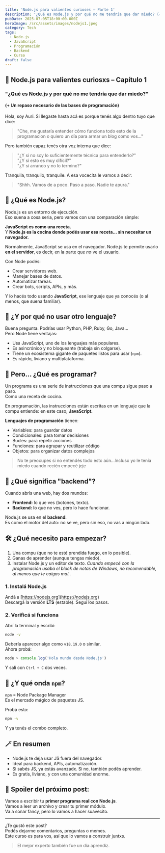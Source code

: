 ```yaml
---
title: 'Node.js para valientes curioses – Parte 1'
description: '¿Qué es Node.js y por qué no me tendría que dar miedo? (+ Fundamentos de programación para gente que recién arranca)'
pubDate: 2025-07-05T18:00:00.000Z
heroImage: /src/assets/images/nodejs1.jpeg
category: Tech
tags:
  - Node.js
  - JavaScript
  - Programación
  - Backend
  - Curso
draft: false
---
```


## 🌱 Node.js para valientes curiosxs – Capítulo 1

### "¿Qué es Node.js y por qué no me tendría que dar miedo?"

#### (+ Un repaso necesario de las bases de programación)

Hola, soy Auri. Si llegaste hasta acá es porque tenés algo dentro tuyo que dice:

> "Che, me gustaría entender cómo funciona todo esto de la programacion o quiero un día para armar un blog como vos…"

Pero también capaz tenés otra voz interna que dice:

> "¿Y si no soy lo suficientemente técnica para entenderlo?"  
> "¿Y si esto es muy difícil?"  
> "¿Y si arranco y no lo termino?"

Tranquila, tranquilo, tranquile. A esa vocecita le vamos a decir:

> "Shhh. Vamos de a poco. Paso a paso. Nadie te apura."

## 🧩 ¿Qué es Node.js?

Node.js es un entorno de ejecución.  
Eso suena a cosa seria, pero vamos con una comparación simple:

**JavaScript es como una receta.**  
Y **Node.js es la cocina donde podés usar esa receta… sin necesitar un navegador.**

Normalmente, JavaScript se usa en el navegador. Node.js te permite usarlo **en el servidor**, es decir, en la parte que _no_ ve el usuario.

Con Node podés:

- Crear servidores web.
- Manejar bases de datos.
- Automatizar tareas.
- Crear bots, scripts, APIs, y más.

Y lo hacés todo usando **JavaScript**, ese lenguaje que ya conocés (o al menos, que suena familiar).

## 🤔 ¿Y por qué no usar otro lenguaje?

Buena pregunta. Podrías usar Python, PHP, Ruby, Go, Java…  
Pero Node tiene ventajas:

- Usa JavaScript, uno de los lenguajes más populares.
- Es asincrónico y no bloqueante (trabaja sin colgarse).
- Tiene un ecosistema gigante de paquetes listos para usar (`npm`).
- Es rápido, liviano y multiplataforma.

## 👶 Pero… ¿Qué es programar?

Un programa es una serie de instrucciones que una compu sigue paso a paso.  
Como una receta de cocina.

En programación, las instrucciones están escritas en un lenguaje que la compu entiende: en este caso, **JavaScript**.

**Lenguajes de programación** tienen:

- Variables: para guardar datos
- Condicionales: para tomar decisiones
- Bucles: para repetir acciones
- Funciones: para agrupar y reutilizar código
- Objetos: para organizar datos complejos

> No te preocupes si no entendés todo esto aún...Incluso yo le tenía miedo cuando recién empecé jeje

## 🚪 ¿Qué significa "backend"?

Cuando abrís una web, hay dos mundos:

- **Frontend:** lo que ves (botones, texto).
- **Backend:** lo que no ves, pero lo hace funcionar.

Node.js se usa en el **backend**.  
Es como el motor del auto: no se ve, pero sin eso, no vas a ningún lado.

## 🛠 ¿Qué necesito para empezar?

1. Una compu (que no te esté prendida fuego, en lo posible).
2. Ganas de aprender (aunque tengas miedo).
3. Instalar Node.js y un editor de texto. _Cuando empecé con la programación usaba el block de notas de Windows, no recomendable, al menos que te caigas mal.._

### 1. Instalá Node.js

Andá a [https://nodejs.org](https://nodejs.org)  
Descargá la versión **LTS** (estable). Seguí los pasos.

### 2. Verificá si funciona

Abrí la terminal y escribí:

```bash
node -v
```

Debería aparecer algo como `v18.19.0` o similar.  
Ahora probá:

```javascript
node > console.log('Hola mundo desde Node.js')
```

Y salí con `Ctrl + C` dos veces.

## 🧃 ¿Y qué onda `npm`?

`npm` = Node Package Manager  
Es el mercado mágico de paquetes JS.

Probá esto:

```bash
npm -v
```

Y ya tenés el combo completo.

## 🪄 En resumen

- Node.js te deja usar JS fuera del navegador.
- Ideal para backend, APIs, automatización.
- Si sabés JS, ya estás avanzadx. Si no, también podés aprender.
- Es gratis, liviano, y con una comunidad enorme.

## 📌 Spoiler del próximo post:

Vamos a escribir tu **primer programa real con Node.js**.  
Vamos a leer un archivo y crear tu primer módulo.  
Va a sonar fancy, pero lo vamos a hacer suavecito.

---

¿Te gustó este post?  
Podés dejarme comentarios, preguntas o memes.  
Este curso es para vos, así que lo vamos a construir juntxs.

> El mejor experto también fue un día aprendiz.
